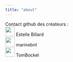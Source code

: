 ```yaml
---
title: "about"
---
```




Contact github des créateurs :\
![](data/logo_github.png){width="30"} Estelle Billard\
![](data/logo_github.png){width="30"} marinebnt\
![](data/logo_github.png){width="30"} TomBockel
